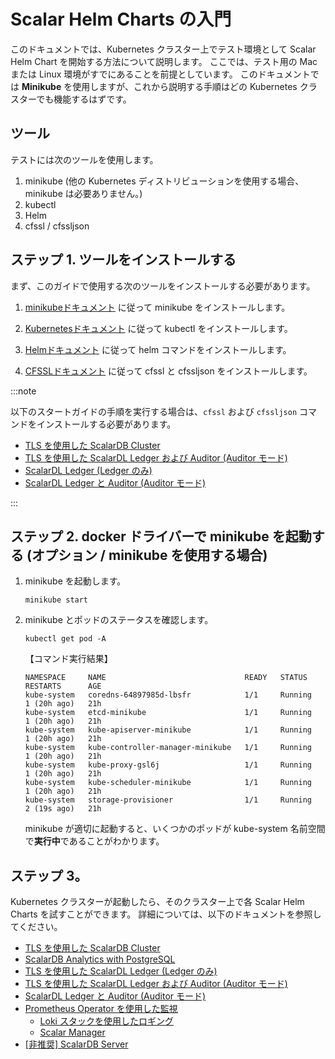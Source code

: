 # Scalar Helm Charts の入門


<TranslationBanner />

このドキュメントでは、Kubernetes クラスター上でテスト環境として Scalar Helm Chart を開始する方法について説明します。 ここでは、テスト用の Mac または Linux 環境がすでにあることを前提としています。 このドキュメントでは **Minikube** を使用しますが、これから説明する手順はどの Kubernetes クラスターでも機能するはずです。

## ツール

テストには次のツールを使用します。

1. minikube (他の Kubernetes ディストリビューションを使用する場合、minikube は必要ありません。)
1. kubectl
1. Helm
1. cfssl / cfssljson

## ステップ 1. ツールをインストールする

まず、このガイドで使用する次のツールをインストールする必要があります。

1. [minikubeドキュメント](https://minikube.sigs.k8s.io/docs/start/) に従って minikube をインストールします。

1. [Kubernetesドキュメント](https://kubernetes.io/docs/tasks/tools/install-kubectl-linux/) に従って kubectl をインストールします。

1. [Helmドキュメント](https://helm.sh/docs/intro/install/) に従って helm コマンドをインストールします。

1. [CFSSLドキュメント](https://github.com/cloudflare/cfssl) に従って cfssl と cfssljson をインストールします。

:::note

以下のスタートガイドの手順を実行する場合は、`cfssl` および `cfssljson` コマンドをインストールする必要があります。

* [TLS を使用した ScalarDB Cluster](getting-started-scalardb-cluster-tls.mdx)
* [TLS を使用した ScalarDL Ledger および Auditor (Auditor モード)](getting-started-scalardl-auditor-tls.mdx)
* [ScalarDL Ledger (Ledger のみ)](getting-started-scalardl-ledger.mdx)
* [ScalarDL Ledger と Auditor (Auditor モード)](getting-started-scalardl-auditor.mdx)

:::

## ステップ 2. docker ドライバーで minikube を起動する (オプション / minikube を使用する場合)

1. minikube を起動します。
   ```console
   minikube start
   ```

1. minikube とポッドのステータスを確認します。
   ```console
   kubectl get pod -A
   ```
   【コマンド実行結果】
   ```console
   NAMESPACE     NAME                               READY   STATUS    RESTARTS      AGE
   kube-system   coredns-64897985d-lbsfr            1/1     Running   1 (20h ago)   21h
   kube-system   etcd-minikube                      1/1     Running   1 (20h ago)   21h
   kube-system   kube-apiserver-minikube            1/1     Running   1 (20h ago)   21h
   kube-system   kube-controller-manager-minikube   1/1     Running   1 (20h ago)   21h
   kube-system   kube-proxy-gsl6j                   1/1     Running   1 (20h ago)   21h
   kube-system   kube-scheduler-minikube            1/1     Running   1 (20h ago)   21h
   kube-system   storage-provisioner                1/1     Running   2 (19s ago)   21h
   ```
   minikube が適切に起動すると、いくつかのポッドが kube-system 名前空間で**実行中**であることがわかります。

## ステップ 3。

Kubernetes クラスターが起動したら、そのクラスター上で各 Scalar Helm Charts を試すことができます。 詳細については、以下のドキュメントを参照してください。

* [TLS を使用した ScalarDB Cluster](getting-started-scalardb-cluster-tls.mdx)
* [ScalarDB Analytics with PostgreSQL](getting-started-scalardb-analytics-postgresql.mdx)
* [TLS を使用した ScalarDL Ledger (Ledger のみ)](getting-started-scalardl-ledger-tls.mdx)
* [TLS を使用した ScalarDL Ledger および Auditor (Auditor モード)](getting-started-scalardl-auditor-tls.mdx)
* [ScalarDL Ledger と Auditor (Auditor モード)](getting-started-scalardl-auditor.mdx)
* [Prometheus Operator を使用した監視](getting-started-monitoring.mdx)
  * [Loki スタックを使用したロギング](getting-started-logging.mdx)
  * [Scalar Manager](getting-started-scalar-manager.mdx)
* [[非推奨] ScalarDB Server](getting-started-scalardb.mdx)
